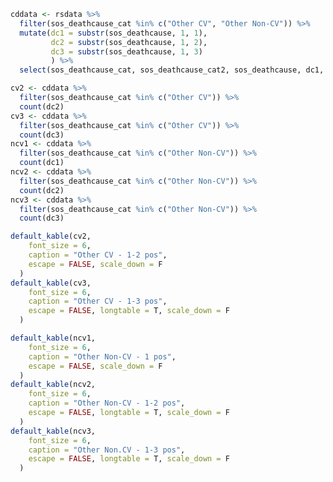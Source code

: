 ```r

cddata <- rsdata %>% 
  filter(sos_deathcause_cat %in% c("Other CV", "Other Non-CV")) %>%
  mutate(dc1 = substr(sos_deathcause, 1, 1), 
         dc2 = substr(sos_deathcause, 1, 2), 
         dc3 = substr(sos_deathcause, 1, 3) 
         ) %>%
  select(sos_deathcause_cat, sos_deathcause_cat2, sos_deathcause, dc1, dc2, dc3)

cv2 <- cddata %>%
  filter(sos_deathcause_cat %in% c("Other CV")) %>%
  count(dc2)
cv3 <- cddata %>%
  filter(sos_deathcause_cat %in% c("Other CV")) %>%
  count(dc3)
ncv1 <- cddata %>%
  filter(sos_deathcause_cat %in% c("Other Non-CV")) %>%
  count(dc1)
ncv2 <- cddata %>%
  filter(sos_deathcause_cat %in% c("Other Non-CV")) %>%
  count(dc2)
ncv3 <- cddata %>%
  filter(sos_deathcause_cat %in% c("Other Non-CV")) %>%
  count(dc3)

default_kable(cv2,
    font_size = 6,
    caption = "Other CV - 1-2 pos",
    escape = FALSE, scale_down = F
  )
default_kable(cv3,
    font_size = 6,
    caption = "Other CV - 1-3 pos",
    escape = FALSE, longtable = T, scale_down = F
  )
```

\clearpage
```r
default_kable(ncv1,
    font_size = 6,
    caption = "Other Non-CV - 1 pos",
    escape = FALSE, scale_down = F
  )
default_kable(ncv2,
    font_size = 6,
    caption = "Other Non-CV - 1-2 pos",
    escape = FALSE, longtable = T, scale_down = F
  )
default_kable(ncv3,
    font_size = 6,
    caption = "Other Non.CV - 1-3 pos",
    escape = FALSE, longtable = T, scale_down = F
  )

```
